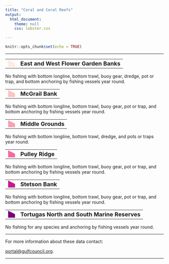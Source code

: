 ```yaml
---
title: "Coral and Coral Reefs"
output:
  html_document:
    theme: null
    css: lobster.css

---
```


```r
knitr::opts_chunk$set(echo = TRUE)
```
***
<!-- East and West Flower Garden Banks -->
<table><tr><td class="shape"><svg style="width:24px; height:22px;" xmlns="http://www.w3.org/2000/svg" version="1.1"><polygon class="plgn" style="fill: #feebe2; stroke: #feebe2; fill-opacity: 1; stroke-opacity: 1.0; stroke-width: 1;" points="1.5, 0.5 22.5, 11 22.5, 21.5 1.5, 21.5" /></svg></td><td class="value"><font size="4"><b>East and West Flower Garden Banks</b></font></td></tr></table>

No fishing with bottom longline, bottom trawl, buoy gear, dredge, pot or trap, and bottom anchoring by fishing vessels year round.
<!-- End East and West Flower Garden Banks -->

<!-- McGrail Bank -->
<table><tr><td class="shape"><svg style="width:24px; height:22px;" xmlns="http://www.w3.org/2000/svg" version="1.1"><polygon class="plgn" style="fill: #fcc5c0; stroke: #fcc5c0; fill-opacity: 1; stroke-opacity: 1.0; stroke-width: 1;" points="1.5, 0.5 22.5, 11 22.5, 21.5 1.5, 21.5" /></svg></td><td class="value"><font size="4"><b>McGrail Bank</b></font></td></tr></table>

No fishing with bottom longline, bottom trawl, buoy gear, pot or trap, and bottom anchoring by fishing vessels year round.
<!-- McGrail Bank -->


<!-- Middle Grounds -->
<table><tr><td class="shape"><svg style="width:24px; height:22px;" xmlns="http://www.w3.org/2000/svg" version="1.1"><polygon class="plgn" style="fill: #fa9fb5; stroke: #fa9fb5; fill-opacity: 1; stroke-opacity: 1.0; stroke-width: 1;" points="1.5, 0.5 22.5, 11 22.5, 21.5 1.5, 21.5" /></svg></td><td class="value"><font size="4"><b>Middle Grounds</b></font></td></tr></table>

No fishing with bottom longline, bottom trawl, dredge, and pots or traps year round.

<!-- End Middle Grounds -->


<!-- Pulley Ridge -->
<table><tr><td class="shape"><svg style="width:24px; height:22px;" xmlns="http://www.w3.org/2000/svg" version="1.1"><polygon class="plgn" style="fill: #f768a1; stroke: #f768a1; fill-opacity: 1; stroke-opacity: 1.0; stroke-width: 1;" points="1.5, 0.5 22.5, 11 22.5, 21.5 1.5, 21.5" /></svg></td><td class="value"><font size="4"><b>Pulley Ridge</b></font></td></tr></table>

No fishing with bottom longline, bottom trawl, buoy gear, pot or trap, and bottom anchoring by fishing vessels year round.
<!-- End Pulley Ridge -->


<!-- Stetson Bank -->

<table><tr><td class="shape"><svg style="width:24px; height:22px;" xmlns="http://www.w3.org/2000/svg" version="1.1"><polygon class="plgn" style="fill: #c51b8a; stroke: #c51b8a; fill-opacity: 1; stroke-opacity: 1.0; stroke-width: 1;" points="1.5, 0.5 22.5, 11 22.5, 21.5 1.5, 21.5" /></svg></td><td class="value"><font size="4"><b>Stetson Bank</b></font></td></tr></table>

No fishing with bottom longline, bottom trawl, buoy gear, pot or trap, and bottom anchoring by fishing vessels year round.

<!-- End Stetson Bank -->

<!-- Tortugas North and South Marine Reserves -->
<table><tr><td class="shape"><svg style="width:24px; height:22px;" xmlns="http://www.w3.org/2000/svg" version="1.1"><polygon class="plgn" style="fill: #7a0177; stroke: #7a0177; fill-opacity: 1; stroke-opacity: 1.0; stroke-width: 1;" points="1.5, 0.5 22.5, 11 22.5, 21.5 1.5, 21.5" /></svg></td><td class="value"><font size="4"><b>Tortugas North and South Marine Reserves</b></font></td></tr></table>

No fishing for any species and anchoring by fishing vessels year round. 
<!-- End Tortugas North and South Marine Reserves -->

***
<footer>
  <p>For more information about these data contact:</p>
  <p><a href="mailto:portal@gulfcouncil.org">
  portal@gulfcouncil.org</a>.</p>
</footer>

***